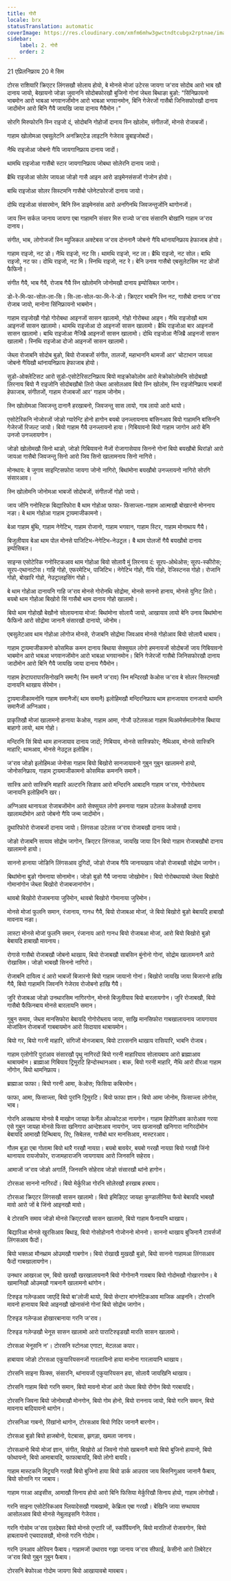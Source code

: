 ```yaml
---
title: गोरौ
locale: brx
statusTranslation: automatic
coverImage: https://res.cloudinary.com/xmfm6mhw3gwctndtcubgx2rptnae/image/upload/v1741354450/small_cover_tratado_esoterico_de_astrologia_hermetica_6210a35442.webp
sidebar:
    label: 2. गोरौ
    order: 2
---
```

21 एप्रिलनिफ्राय 20 मे सिम

टोरस राशियारि क्रिएटर लिंगसखौ सोलाय होयो, बे मोनसे मोजां उटेरस जायगा ज'राव सोदोब आरो भाब खौ दानाय जायो, बेखायनो जोङा जुवाननि सोदोबफोरखौ बुजिनो गोनां जेब्ला बिथाङा बुङो: "सिंनिफ्रायनो भाबमोन आरो भाबआ भगवानजोंमोन आरो भाबआ भगवानमोन, बिनि गेजेरजों गासैबो जिनिसफोरखौ दानाय जादोंमोन आरो बिनि गैयै जायखि जाया दानाय गैयैमोन।"

सोरगि मिरुफोरनि स्नि राइजो दं, सोदोबनि गोहोजों दानाय स्नि खोलोम, संगीतजों, मोनसे रोजाबजों।

गाहाम खोलोमआ एबसुलेटनि अनक्रिएटेड लाइटनि गेजेराव डुबाइजोबदों।

नैथि राइजोआ जोबनो गैयि जायगानिफ्राय दानाय जादों।

थामथि राइजोआ गासैबो स्टार जायगानिफ्राय जोबथा सोलेरनि दानाय जायो।

ब्रैथि राइजोआ सोलेर जायआ जोङो गासै आइन आरो डाइमेनसंसजों गोजोन होयो।

बाथि राइजोआ सोलर सिस्टमनि गासैबो प्लेनेटफोरजों दानाय जायो।

दोथि राइजोआ संसारमोन, बिनि स्नि डाइमेनसंस आरो अनगिनथि जिवजन्तुजोंनि थागोनजों।

जाय स्नि सर्कल जानाय जायगा एबा गाहामनि संसार मिरु राज्यो ज'राव संसारनि बोखांनि गाहाम ज'राव दानाय।

संगीत, भाब, लोगोजजों स्नि म्युजिकल अक्टेबस ज'राव दोननानै जोबनो गैयि थांनायनिफ्राय हेफाजाब होयो।

गाहाम राइजो, नट डो। नैथि राइजो, नट सि। थामथि राइजो, नट ला। ब्रैथि राइजो, नट सोल। बाथि राइजो, नट फा। दोथि राइजो, नट मि। स्निथि राइजो, नट रे। बेनि उनाव गासैबो एबसुलेटसिम नट डोजों फैफिनो।

संगीत गैयै, भाब गैयै, रोजाब गैयै स्नि खोलोमनि जोनोमखौ दानाय इम्पोसिबल जागोन।

डो-रे-मि-फा-सोल-ला-सि। सि-ला-सोल-फा-मि-रे-डो। क्रिएटर भाबनि स्नि नट, गासैबो दानाय ज'राव रोजाब जायो, मानोना सिंनिफ्रायनो भाबमोन।

गाहाम राइजोखौ गोहो गोरोबथा आइनजों सासन खालामो, गोहो गोरोबथा आइन। नैथि राइजोखौ थाम आइनजों सासन खालामो। थामथि राइजोआ दो आइनजों सासन खालामो। ब्रैथि राइजोआ बार आइनजों सासन खालामो। बाथि राइजोआ नैजिब्रै आइनजों सासन खालामो। दोथि राइजोआ नैजिब्रै आइनजों सासन खालामो। स्निथि राइजोआ दोजो आइनजों सासन खालामो।

जेब्ला रोजाबनि सोदोब बुङो, बियो रोजाबजों संगीत, तालजों, महाभाननि थामजों आर' चोटाभान जायआ जोबनो गैयिखौ थांनायनिफ्राय हेफाजाब होयो।

सुडो-ओक्लेटिसट आरो सुडो-एसोटेरिसटनिफ्राय बियो माइक्रोकोलोम आरो मेक्रोकोलोमनि सोदोबखौ लिरनाय बियो नै राइजोनि सोदोबखौबो लिरो जेब्ला आसोलआव बियो स्नि खोलोम, स्नि राइजोनिफ्राय भाबजों हेफाजाब, संगीतजों, गाहाम रोजाबजों आर' गाहाम जोनोम।

स्नि खोलोमआ जिवजन्तु दानानै हरखाबनो, जिवजन्तु सास लायो, गाब लायो आरो थायो।

एसोटेरिकनि नोजोरजों जोङो ग्यारेन्टि होनो हागोन बयबो उनज्लायनाय बांसिनआव बियो गाहामनि बांसिननि गेजेरजों रिजल्ट जायो। बियो गाहाम गैयै उनज्लायनो हाया। गिबियावनो बियो गाहाम जागोन आरो बेनि उनजो उनज्लायगोन।

जोङो खोलोमखौ सिनो थाङो, जोङो गिबियावनो नैजों रोजागासेयाव सिननो गोनां बियो बयखौबो थिरांङो आरो जायआ गासैबो जिवजन्तु सिनो आरो जिव सिनो खालामनाय सिनो नागिरो।

मोनथाय: बे जुगाव साइन्टिसफोरा जायगा जोनो नागिरो, बिथांमोना बयखौबो उनज्लायनो नागिरो सोरगि संसारआव।

स्नि खोलोमनि जोनोमआ भाबजों सोदोबजों, संगीतजों गोहो जायो।

जाय जोंनि गनोस्टिक बिद्यारिफोरा बै थाम गोहोआ फाफा- फिसाज्ला-गाहाम आत्माखौ बोखारनो मोननाय नङा। बे थाम गोहोआ गाहाम ट्रायमाजीकामनो।

बेआ गाहाम बुंथि, गाहाम नेगेटिभ, गाहाम रोजानो, गाहाम भगवान, गाहाम स्टिर, गाहाम मोनाथाय गैयै।

बिजुलीयाव बेआ थाम पोल मोनसे पाजिटिभ-नेगेटिभ-नेउट्रल। बै थाम पोलजों गैयै बयखौबो दानाय इम्पोसिबल।

साइन्स एसोटेरिक गनोस्टिकआव थाम गोहोआ बियो सोलायै मुं लिरनाय दं: सूरप-ओथेओस; सूरप-स्कीरोस; सूरप-एथानाटोस। गाहि गोहो, एफरमेटिभ, पाजिटिभ। नेगेटिभ गोहो, गैयि गोहो, रेजिस्टनस गोहो। रोजानि गोहो, बोखारि गोहो, नेउट्रालइसिंग गोहो।

बे थाम गोहोआ दानायनि गाहि ज'राव मोनसे गोरोनथि सोद्रोमा, मोनसे साननो हानाय, मोनसे युनिट लिरो। बयबो थाम गोहोआ बिखोरो सिं गासैबो थाम दानाय गोहो खालामो।

बियो थाम गोहोखौ बेखौनो सोलायनाया मोजां: बिथांमोना सोलायै जायो, आखायाव लायो बेनि उनाव बिथांमोना फैफिनो आरो सोद्रोमा जानानै संसारखौ दानायो, जोनोम।

एबसुलेटआव थाम गोहोआ लोगोज मोनसे, रोजाबनि सोद्रोमा जिवआव मोनसे गोहोआव बियो सोलायै थाबाय।

गाहाम ट्रायमाजीकामनो कोसमिक कमन दानाय बिथाया सेक्सुयल लोगो हमनायजों सोदोबजों जाय गिबियावनो भाबमोन आरो भाबआ भगवानजोंमोन आरो भाबआ भगवानमोन। बिनि गेजेरजों गासैबो जिनिसफोरखौ दानाय जादोंमोन आरो बिनि गैयै जायखि जाया दानाय गैयैमोन।

गाहाम हेप्टापरापारसिनोखनि समानै( स्नि समानै ज'राव) स्नि मन्दिरखौ केओस ज'राव बे सोलर सिस्टमखौ दानायनि थाखाय सेरेमोन।

ट्रायमाजीकामनोनि गाहाम समानैजों( थाम समानै) इलोहिमखौ मन्दिरनिफ्राय थाम हानजायाव रानजायो थामनि समानैजों अग्निआव।

प्राकृतिखौ मोजां खालामनो हानाया केओस, गाहाम आमा, गोजौ उटेलसआ गाहाम थिआमेर्समालोगोस बिथाया बाहागो लायो, थाम गोहो।

मन्दिरनि सिं बियो थाम हानजायाव दानाय जादों; गिबियाव, मोनसे सास्त्रिफोर; नैथिआव, मोनसे सास्त्रिनि माहारि; थामआव, मोनसे नेउट्रल इलोहिम।

ज'राव जोङो इलोहिमआ जेनोसा गाहाम बियो बिखोरो सानजायावनो गुबुन गुबुन खालामनो हायो, जोनोसनिफ्राय, गाहाम ट्रायमाजीकामनो कोसमिक कमननि समानै।

सास्त्रि आरो सास्त्रिनि माहारि अल्टरनि सिङाव आरो मन्दिरनि आबादनि गाहाम ज'राव, गोगोरोब्लाय जानायनि इलोहिमनि खर।

अग्निआव थानायआ रोजाबजोंमोन आरो सेक्सुयल लोगो हमनाया गाहाम उटेलस केओसखौ दानाय खालामदोंमोन आरो जोबनो गैयि जन्म जादोंमोन।

दुथारिफोरो रोजाबजों दानाय जायो। लिंगसआ उटेलस ज'राव रोजाबखौ दानाय जायो।

जोङो रोजाबनि सायाव सोद्रोम जागोन, क्रिएटर लिंगसआ, जायखि जाया दिन बियो गाहाम रोजाबखौबो दानाय खालामनो हायो।

साननो हानाया जोङिनि लिंगसआव दुगिदों, जोङो रोजाब गैयि जानायखाय जोङो रोजाबखौ सोद्रोम जागोन।

बिथांमोना बुङो गोमनाया सोनामोन। जोङो बुङो गैयै जानाया जोखोमोन। बियो गोरोबथायाबो जेब्ला बिखोरो गोमानांगोन जेब्ला बिखोरो रोजाबजानांगोन।

थावबो बिखोरो रोजाबनाया जुरिमोन, थावबो बिखोरो गोमानाया जुरिमोन।

मोनसे मोजां फुलनि समान, रंजानाय, गानध गैयै, बियो रोजाबआ मोजां, जे बियो बिखोरो बुङो बेबायदि हाबाखौ मावनाय नङा।

लास्टा मोनसे मोजां फुलनि समान, रंजानाय आरो गानध बियो रोजाबआ मोजां, आरो बियो बिखोरो बुङो बेबायदि हाबाखौ मावनाय।

रोगासे गासैबो रोजाबखौ जोबनो थाखाय, बियो रोजाबखौ साबसिन बुंनोनो गोनां, सोद्रोम खालामनानै आरो रोखासिम। जोङो भाबखौ सिननो नागिरो।

रोजाबनि दायित्व दं आरो भाबजों बिजारनो बियो गाहाम जायानो गोनां। बिखोरो जायखि जाया बिजारनो हाखि गैयै, बियो गाहामनि जिवननि गेजेराव रोजोबनो हाखि गैयै।

जुरि रोजाबआ जोङो उनथारसिम नागिरगोन, मोनसे बिजुलीयाव बियो बारलायगोन। जुरि रोजाबखौ, बियो गासैबो फैफिनबाय मोनसे बारलायनि समान।

गुबुन समाव, जेब्ला मानसिफोरा बेबायदि गोगोरोब्लाय जाया, साख्रि मानसिफोरा गाबखालायनाय जायगायाव मोजांसिन रोजाबजों गाबबायमोन आरो सिदायाव थाबायमोन।

बियो गर, बियो गरनी माहारि, संगिजों मोनजाबाय, बियो टारसननि थाखाय रासियारि, भाबनि रोजाब।

गाहाम एलोगोरि पुरांआव संसारखौ पृथु नागिरदों बियो गरनी माहारियाव सोलायबाय आरो ब्राह्माआव थाबायमोन। ब्राह्माआ गिबियाव ट्रिमुरटि हिन्दोस्थानआव। बाक, बियो गरनी माहारि, नैथि आरो वीरआ गाहाम नोंगोन, बियो थामनिफ्राय।

ब्राह्माआ फाफा। बियो गरनी आमा, केओस; फिसिया कबिरमोन।

फाफा, आमा, फिसाज्ला, बियो पुरांनि ट्रिमुरटि। बियो फाफा ज्ञान। बियो आमा जोनोम, फिसाज्ला लोगोस, भाब।

गोरनि आसथ्राया मोनसे बै माखोन जायहा केर्नेल ओल्कोटआ नायगोन। गाहाम हिपोगिआव कारोआव गरया एसे गुबुन जायहा मोनसे फिसा खनिगारा आन्देशआव नायगोन, जाय खजानखौ खनिगारा नागिरदोंमोन बेबायदि आमाखौ दिन्थिबाय, रिए, सिबेलस, गासैबो थार मानसिआव, मास्टरआव।

गौतम बुडा एबा गोतामा बियो थारै गरखौ नायग्रा। बयबो बावयेर, बयबो गरखौ नायग्रा बियो गरखौ जिंनो थानायाव रायजोफोर, राजामहाराजनि जायगायाव आरो जिनसनि सहेराव।

आमाजों ज'राव जोङो अगार्ति, जिनसनि सोहेराव जोङो संसारखौ थांनो हागोन।

टोरसआ साननो नागिरदों। बियो मेर्कुरिआ गोरनि सोलेरखौ हरखाब हरबाय।

टोरसआ क्रिएटर लिंगसखौ सासन खालामो। बियो इमिडिएट जायहा कुण्डालीनिया फैयो बेबायदि भाबखौ मावो आरो जों बे जिंनो आइनखौ मावो।

बे टोरसनि समाव जोङो मोनसे क्रिएटरखौ सासन खालामो, बियो गाहाम फैनायनि थाखाय।

बिद्यारिआ मोनसे खुरसिआव बिथाइ, बियो गोसोहोनानै गोजोननो मोननो। साननो थाखाय बुजिनानै टावर्सजों लिंगसआव फैदों।

बियो भक्तआ मौनथ्राम ओउमखौ गाबगोन। बियो रोखाखै मुखखौ बुङो, बियो साननो गाहामआ लिंगसआव फैदों गाबखालायगोन।

उनथार आखरआ एम, बियो खरखौ खरखालायनानै बियो गोगोनानै गावबाय बियो गोदोमखौ गोखारगोन। बे खामानिखौ ओउमखौ गाबनानै खालामनो थांगोन।

टिरुइड गलेन्डआव जाएदिं बियो बा'लोजी थायो, बियो सेन्टार मांगनेटिकआव माजिक आइननि। टोरसनि मावनो हानायाव बियो आइनखौ खोनासंनो गोनां बियो सोद्रोम जागोन।

टिरुइड गलेन्डआ होखारबानाया गरनि ज'राव।

टिरुइड गलेन्डखौ भेनूस सासन खालामो आरो पाराटिरुइडखौ मारति सासन खालामो।

टोरसआ भेनूसनि न'। टोरसनि स्टोनआ एगाटा, मेटलआ कपार।

हाबायाव जोङो टोरसआ एकुयारियसनजों गारलायिनो हाया मानोना गारलायानि थाखाय।

टोरसनि साइना फिक्स, संसारनि, थांनायजों एकुयारियसन हवा, सोलायै जायखिनि थाखाय।

टोरसनि गाहाम बियो गरनि समान, बियो मावनो मोजां आरो जेब्ला बियो रोंगोन बियो गरबायदि।

टोरसनि जिवना बियो जोनोमाखौ मोनगोन, बियो गोम होनो, बियो राननाय जायो, बियो गरनि समान, बियो मावनाय बादियावनो थागोन।

टोरसनिआ गाबनो, रिंखांनो थागोन, टोरसआव बियो गिदिर जानानै बारगोन।

टोरसआ बुङो बियो हाजबोनो, पेटबासा, झगड़ा, खमला जानाय।

टोरसआनो बियो मोजां ज्ञान, संगीत, बिखोरो आं जिवनो गोसो खाबनानै मावो बियो बुजिनो हायानो, बियो फोथायनो, बियो आमाबायदि, फाफाबायदि, बियो लोगो बायदि।

गाहाम मास्टकनि मिट्रयनि गरखौ बियो बुजिनो हाया बियो डार्क आउराव जाय बिसनिगुआव जानानै फैबाय, बियो सोनानि गर जाबाय।

गाहाम गरआ आइसीस, आमाखौ सिनाय होयो आरो बिनि फिसिया मेर्कुरिखौ सिनाय होयो, गाहाम लोगोखौ।

गरनि साइना एसोटेरिकआव प्लियादेसखौ गाबखामो, केब्रिला एबा गरखौ। बेखिनि जाया सप्थायाव आसोलआव बियो मोनसे नेबुलाइसनि गेजेराव।

गरनि गोसोम ज'राव एलदेबरा बियो मोनसे एन्टारि जों, स्कॉर्पियननि, बियो मारतिजों रोजावगोन, बियो हाबलायनो एचवादसखौ, मोनसे गरनि गोदोम।

गरनि उनआव ओरियन फैबाय। गाहामजों उथाराव गख्रा जानाय ज'राव सीफाई, केसीनो आरो लिबेरेटर ज'राव बियो गुबुन गुबुन फैबाय।

टोरसनि बेफोरआ गोदोम जायगा बियो आखायावबो मावबाय।
